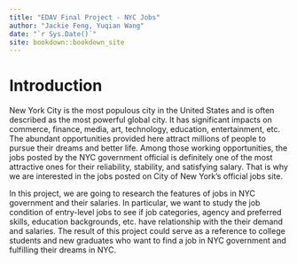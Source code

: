 ```yaml
--- 
title: "EDAV Final Project - NYC Jobs"
author: "Jackie Feng, Yuqian Wang"
date: "`r Sys.Date()`"
site: bookdown::bookdown_site
---
```


# Introduction
New York City is the most populous city in the United States and is often described as the most powerful global city. It has significant impacts on commerce, finance, media, art, technology, education, entertainment, etc. The abundant opportunities provided here attract millions of people to pursue their dreams and better life. Among those working opportunities, the jobs posted by the NYC government official is definitely one of the most attractive ones for their reliability, stability, and satisfying salary. That is why we are interested in the jobs posted on City of New York’s official jobs site.

In this project, we are going to research the features of jobs in NYC government and their salaries. In particular, we want to study the job condition of entry-level jobs to see if job categories, agency and preferred skills, education backgrounds, etc. have relationship with the their demand and salaries. The result of this project could serve as a reference to college students and new graduates who want to find a job in NYC government and fulfilling their dreams in NYC.

